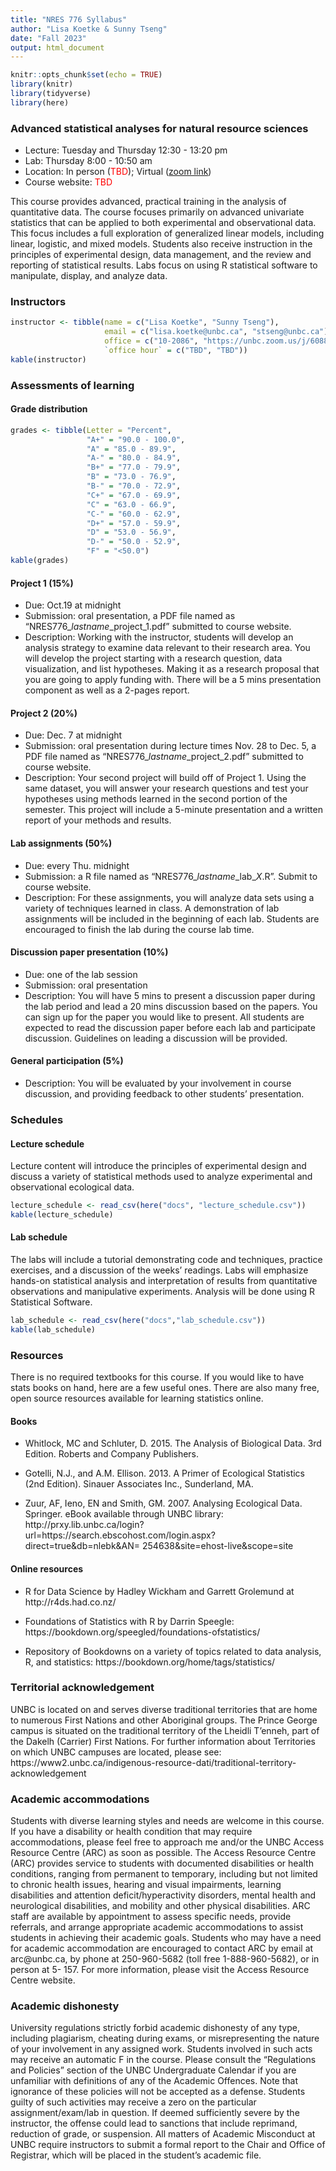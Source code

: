 ```yaml
---
title: "NRES 776 Syllabus"
author: "Lisa Koetke & Sunny Tseng"
date: "Fall 2023"
output: html_document
---
```


```r
knitr::opts_chunk$set(echo = TRUE)
library(knitr)
library(tidyverse)
library(here)
```

### Advanced statistical analyses for natural resource sciences

- Lecture: Tuesday and Thursday 12:30 - 13:20 pm
- Lab: Thursday 8:00 - 10:50 am
- Location: In person (<span style="color: red;">TBD</span>); Virtual ([zoom link](https://unbc.zoom.us/j/64078816232?pwd=TytUa2pnR1AyTmFYd2p5TXcrajhuZz09))
- Course website: <span style="color: red;">TBD</span>


This course provides advanced, practical training in the analysis of quantitative data. The course focuses primarily on advanced univariate statistics that can be applied to both experimental and observational data. This focus includes a full exploration of generalized linear models, including linear, logistic, and mixed models. Students also receive instruction in the principles of experimental design, data management, and the review and reporting of statistical results. Labs focus on using R statistical software to manipulate, display, and analyze data.


### Instructors


```r
instructor <- tibble(name = c("Lisa Koetke", "Sunny Tseng"),
                     email = c("lisa.koetke@unbc.ca", "stseng@unbc.ca"),
                     office = c("10-2086", "https://unbc.zoom.us/j/6088522970?pwd=cjJhOVRqMmk0bkJ1N2tJajJrTWNYdz09"),
                     `office hour` = c("TBD", "TBD"))
kable(instructor)

```




### Assessments of learning

#### Grade distribution

```r
grades <- tibble(Letter = "Percent",
                 "A+" = "90.0 - 100.0",
                 "A" = "85.0 - 89.9",
                 "A-" = "80.0 - 84.9",
                 "B+" = "77.0 - 79.9",
                 "B" = "73.0 - 76.9",
                 "B-" = "70.0 - 72.9",
                 "C+" = "67.0 - 69.9",
                 "C" = "63.0 - 66.9",
                 "C-" = "60.0 - 62.9",
                 "D+" = "57.0 - 59.9",
                 "D" = "53.0 - 56.9",
                 "D-" = "50.0 - 52.9",
                 "F" = "<50.0")
kable(grades)

```

#### Project 1 (15%)
- Due: Oct.19 at midnight
- Submission: oral presentation, a PDF file named as "NRES776_*lastname*_project_1.pdf" submitted to course website.
- Description: Working with the instructor, students will develop an analysis strategy to examine data relevant to their research area. You will develop the project starting with a research question, data visualization, and list hypotheses. Making it as a research proposal that you are going to apply funding with. There will be a 5 mins presentation component as well as a 2-pages report.


#### Project 2 (20%)
- Due: Dec. 7 at midnight
- Submission: oral presentation during lecture times Nov. 28 to Dec. 5, a PDF file named as "NRES776_*lastname*_project_2.pdf" submitted to course website.
- Description: Your second project will build off of Project 1. Using the same dataset, you will answer your research questions and test your hypotheses using methods learned in the second portion of the semester. This project will include a 5-minute presentation and a written report of your methods and results.

#### Lab assignments (50%)
- Due: every Thu. midnight
- Submission: a R file named as "NRES776_*lastname*_lab_*X*.R". Submit to course website.
- Description: For these assignments, you will analyze
data sets using a variety of techniques learned in class. A demonstration of lab assignments will be included in the beginning of each lab. Students are encouraged to finish the lab during the course lab time.


#### Discussion paper presentation (10%)
- Due: one of the lab session
- Submission: oral presentation
- Description: You will have 5 mins to present a discussion paper during the lab period and lead a 20 mins discussion based on the papers. You can sign up for the paper you would like to present. All students are expected to read the discussion paper before each lab and participate discussion. Guidelines on leading a discussion will be provided.

#### General participation (5%)
- Description: You will be evaluated by your involvement in course discussion, and providing feedback to other students' presentation. 





### Schedules

#### Lecture schedule

Lecture content will introduce the principles of experimental design and discuss a variety of statistical methods used to
analyze experimental and observational ecological data.

```r
lecture_schedule <- read_csv(here("docs", "lecture_schedule.csv"))
kable(lecture_schedule)

```

#### Lab schedule

The labs will include a tutorial demonstrating code and techniques, practice exercises, and a discussion of the weeks’ readings. Labs will emphasize hands-on statistical analysis and interpretation of results from quantitative observations and manipulative experiments. Analysis will be done using R Statistical Software.

```r
lab_schedule <- read_csv(here("docs","lab_schedule.csv"))
kable(lab_schedule)

```





### Resources

There is no required textbooks for this course. If you would like to have stats books on hand, here are a few useful ones. There are also many free, open source resources available for learning statistics online. 

#### Books

- Whitlock, MC and Schluter, D. 2015. The Analysis of Biological Data. 3rd Edition. Roberts and Company
Publishers.

- Gotelli, N.J., and A.M. Ellison. 2013. A Primer of Ecological Statistics (2nd Edition). Sinauer Associates
Inc., Sunderland, MA.

- Zuur, AF, Ieno, EN and Smith, GM. 2007. Analysing Ecological Data. Springer. eBook available through
UNBC library: http://prxy.lib.unbc.ca/login?url=https://search.ebscohost.com/login.aspx?direct=true&db=nlebk&AN= 254638&site=ehost-live&scope=site

#### Online resources

- R for Data Science by Hadley Wickham and Garrett Grolemund at http://r4ds.had.co.nz/

- Foundations of Statistics with R by Darrin Speegle: https://bookdown.org/speegled/foundations-ofstatistics/

- Repository of Bookdowns on a variety of topics related to data analysis, R, and statistics:
https://bookdown.org/home/tags/statistics/


### Territorial acknowledgement

UNBC is located on and serves diverse traditional territories that are home to numerous First Nations and other Aboriginal groups. The Prince George campus is situated on the traditional territory of the Lheidli T’enneh, part of the Dakelh (Carrier) First Nations. For further information about Territories on which UNBC campuses are located, please see: https://www2.unbc.ca/indigenous-resource-dati/traditional-territory-acknowledgement


### Academic accommodations

Students with diverse learning styles and needs are welcome in this course. If you have a disability or health condition that may require accommodations, please feel free to approach me and/or the UNBC Access Resource Centre (ARC) as soon as possible. The Access Resource Centre (ARC) provides service to students with documented disabilities or health conditions, ranging from permanent to temporary, including but not limited to chronic health issues, hearing and visual impairments, learning disabilities and attention deficit/hyperactivity disorders, mental health and neurological disabilities, and mobility and other physical disabilities. ARC staff are available by appointment to assess specific needs, provide referrals, and arrange appropriate academic accommodations to assist students in achieving their academic goals. Students who may have a need for academic accommodation are encouraged to contact ARC by email at arc@unbc.ca, by phone at 250-960-5682 (toll free 1-888-960-5682), or in person at 5- 157. For more information, please visit the Access Resource Centre website.

### Academic dishonesty

University regulations strictly forbid academic dishonesty of any type, including plagiarism, cheating during exams, or misrepresenting the nature of your involvement in any assigned work. Students involved in such acts may receive an automatic F in the course. Please consult the “Regulations and Policies” section of the UNBC Undergraduate Calendar if you are unfamiliar with definitions of any of the Academic Offences. Note that ignorance of these policies will not be accepted as a defense. Students guilty of such activities may receive a zero on the particular assignment/exam/lab in question. If deemed sufficiently severe by the instructor, the offense could lead to sanctions that include reprimand, reduction of grade, or suspension. All matters of Academic Misconduct at UNBC require instructors to submit a formal report to the Chair and Office of Registrar, which will be placed in the student’s academic file.
